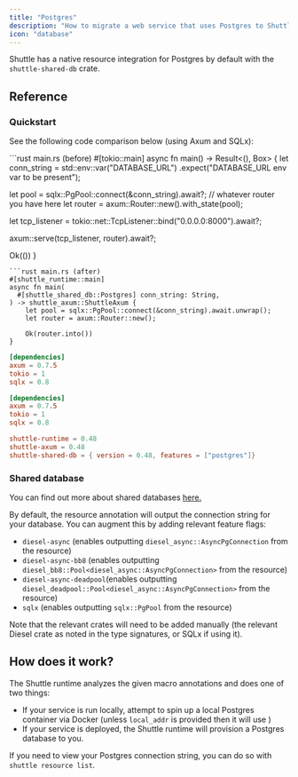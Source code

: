 ```yaml
---
title: "Postgres"
description: "How to migrate a web service that uses Postgres to Shuttle"
icon: "database"
---
```


Shuttle has a native resource integration for Postgres by default with the `shuttle-shared-db` crate.

## Reference

### Quickstart
See the following code comparison below (using Axum and SQLx):

<CodeGroup>
```rust main.rs (before)
#[tokio::main]
async fn main() -> Result<(), Box<dyn std::error::Error>> {
  let conn_string = std::env::var("DATABASE_URL")
    .expect("DATABASE_URL env var to be present");

  let pool = sqlx::PgPool::connect(&conn_string).await?;
  // whatever router you have here
  let router = axum::Router::new().with_state(pool);

  let tcp_listener = tokio::net::TcpListener::bind("0.0.0.0:8000").await?;

  axum::serve(tcp_listener, router).await?;

  Ok(())
}
```
```rust main.rs (after)
#[shuttle_runtime::main]
async fn main(
  #[shuttle_shared_db::Postgres] conn_string: String,
) -> shuttle_axum::ShuttleAxum {
    let pool = sqlx::PgPool::connect(&conn_string).await.unwrap();
    let router = axum::Router::new();

    Ok(router.into())
}
```
```toml Cargo.toml (before)
[dependencies]
axum = 0.7.5
tokio = 1
sqlx = 0.8
```
```toml Cargo.toml (after)
[dependencies]
axum = 0.7.5
tokio = 1
sqlx = 0.8

shuttle-runtime = 0.48
shuttle-axum = 0.48
shuttle-shared-db = { version = 0.48, features = ["postgres"]}
```
</CodeGroup>

### Shared database

You can find out more about shared databases [here.](/resources/shuttle-shared-db)

By default, the resource annotation will output the connection string for your database. You can augment this by adding relevant feature flags:
- `diesel-async` (enables outputting `diesel_async::AsyncPgConnection` from the resource)
- `diesel-async-bb8` (enables outputting `diesel_bb8::Pool<diesel_async::AsyncPgConnection>` from the resource)
- `diesel-async-deadpool`(enables outputting `diesel_deadpool::Pool<diesel_async::AsyncPgConnection>` from the resource)
- `sqlx` (enables outputting `sqlx::PgPool` from the resource)

Note that the relevant crates will need to be added manually (the relevant Diesel crate as noted in the type signatures, or SQLx if using it).

## How does it work?
The Shuttle runtime analyzes the given macro annotations and does one of two things:
- If your service is run locally, attempt to spin up a local Postgres container via Docker (unless `local_addr` is provided then it will use )
- If your service is deployed, the Shuttle runtime will provision a Postgres database to you.

If you need to view your Postgres connection string, you can do so with `shuttle resource list`.
